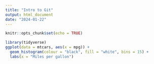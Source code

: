 ```yaml
---
title: "Intro to Git"
output: html_document
date: "2024-01-22"
---
```


```r
knitr::opts_chunk$set(echo = TRUE)
```

```r
library(tidyverse)
ggplot(data = mtcars, aes(x = mpg)) + 
  geom_histogram(colour = "black", fill = "white", bins = 15) + 
  labs(x = "Miles per gallon")
```

